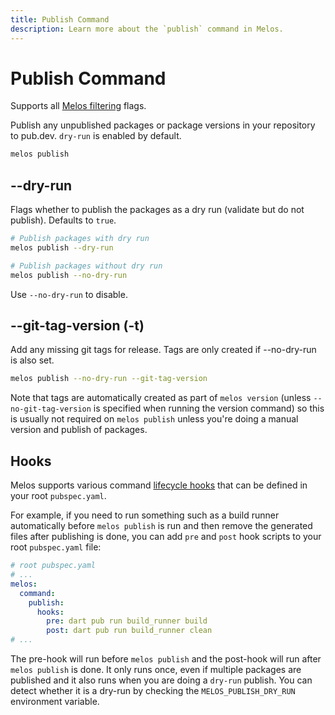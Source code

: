 ```yaml
---
title: Publish Command
description: Learn more about the `publish` command in Melos.
---
```


# Publish Command

<Info>Supports all [Melos filtering](/filters) flags.</Info>

Publish any unpublished packages or package versions in your repository to
pub.dev. `dry-run` is enabled by default.

```bash
melos publish
```

## --dry-run

Flags whether to publish the packages as a dry run (validate but do not
publish). Defaults to `true`.

```bash
# Publish packages with dry run
melos publish --dry-run

# Publish packages without dry run
melos publish --no-dry-run
```

Use `--no-dry-run` to disable.

## --git-tag-version (-t)

Add any missing git tags for release. Tags are only created if --no-dry-run is
also set.

```bash
melos publish --no-dry-run --git-tag-version
```

Note that tags are automatically created as part of `melos version` (unless
`--no-git-tag-version` is specified when running the version command) so this is
usually not required on `melos publish` unless you're doing a manual version and
publish of packages.

## Hooks

Melos supports various command [lifecycle hooks](/configuration/scripts#hooks)
that can be defined in your root `pubspec.yaml`.

For example, if you need to run something such as a build runner automatically
before `melos publish` is run and then remove the generated files after
publishing is done, you can add `pre` and `post` hook scripts to your
root `pubspec.yaml` file:

```yaml
# root pubspec.yaml
# ...
melos:
  command:
    publish:
      hooks:
        pre: dart pub run build_runner build
        post: dart pub run build_runner clean
# ...
```

The pre-hook will run before `melos publish` and the post-hook will run after
`melos publish` is done. It only runs once, even if multiple packages are
published and it also runs when you are doing a `dry-run` publish.
You can detect whether it is a dry-run by checking the `MELOS_PUBLISH_DRY_RUN`
environment variable.
